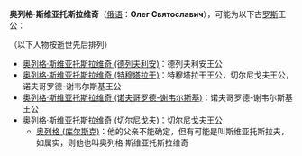 '''奥列格·斯维亚托斯拉维奇'''（[[俄语|俄语]]：'''Олег Святославич'''），可能为以下古[[罗斯|罗斯]]王公：

（以下人物按逝世先后排列）
*[[奥列格·斯维亚托斯拉维奇_(德列夫利安)|奥列格·斯维亚托斯拉维奇 (德列夫利安)]]：德列夫利安王公
*[[奥列格·斯维亚托斯拉维奇_(特穆塔拉干)|奥列格·斯维亚托斯拉维奇 (特穆塔拉干)]]：特穆塔拉干王公，切尔尼戈夫王公，诺夫哥罗德-谢韦尔斯基王公
*[[奥列格·斯维亚托斯拉维奇_(诺夫哥罗德-谢韦尔斯基)|奥列格·斯维亚托斯拉维奇 (诺夫哥罗德-谢韦尔斯基)]]：诺夫哥罗德-谢韦尔斯基王公
*[[奥列格·斯维亚托斯拉维奇_(切尔尼戈夫)|奥列格·斯维亚托斯拉维奇 (切尔尼戈夫)]]：切尔尼戈夫王公
**[[奥列格_(库尔斯克)|奥列格 (库尔斯克)]]：他的父亲不能确定，但有可能是叫斯维亚托斯拉夫，如属实，则他也叫奥列格·斯维亚托斯拉维奇

{{disambig|S|Cat=俄语译名消歧义}}